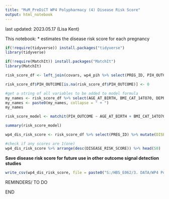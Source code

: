 ---
title: "MuM_PreDiCT WP4 Polypharmacy (4) Disease Risk Score"
output: html_notebook
---

last updated: 2023.05.17 (Lisa Kent)

This notebook:
* estimates the disease risk score for each pregnancy

```{r}
if(!require(tidyverse)) install.packages("tidyverse")
library(tidyverse)
```

```{r}
if(!require(MatchIt)) install.packages("MatchIt")
library(MatchIt)
```



```{r}
risk_score_df <- left_join(covars, wp4_pih %>% select(PREG_ID, PIH_OUTCOME), by = "PREG_ID")
```

```{r}
risk_score_df$PIH_OUTCOME[is.na(risk_score_df$PIH_OUTCOME)] <- 0
```


```{r}
#get a string of all variables to be added to model formula
my_names <- risk_score_df %>% select(AGE_AT_BIRTH, BMI_CAT_14TO70, DEPRIVATION_QUNTILE, SMOKING_STATUS, starts_with("FLAG")) %>% colnames()
my_names <- paste0(my_names, collapse = " + ")
my_names
```


```{r}
risk_score_model <- matchit(PIH_OUTCOME ~ AGE_AT_BIRTH + BMI_CAT_14TO70 + DEPRIVATION_QUNTILE + SMOKING_STATUS + FLAG_ASTHMA_4PRESC + FLAG_ECZEMA_4PRESC + FLAG_ALLERGIC_RHINO_2PRESC6MO + FLAG_HYPERTENSION_4PRESC + FLAG_THYROID_4PRESC + FLAG_IBD_4PRESC + FLAG_MIGRAINE_4PRESC + FLAG_PSORIASIS_4PRESC + FLAG_DIABETES_4PRESC + FLAG_EPILEPSY_4PRESC + FLAG_BRONCHIECTASIS + FLAG_OTHER_DERMATOLOGY_CONDITIONS + FLAG_INFLAMMATORY_BOWEL_DISEASE + FLAG_SOMATOFORM_DISORDER + FLAG_VERTEBRAL_DISORDER + FLAG_CHRONIC_BACK_PAIN + FLAG_INFERTILITY + FLAG_ENDOMETROSIS + FLAG_DIABETIC_EYE_DISEASE + FLAG_UROLITHIASIS_KIDNEY_STONES + FLAG_EHLERS_DANLOS_SYNDROME_TYPE_3 + FLAG_INFLAMMATORY_ARTHRITIS + FLAG_CHRONIC_KIDNEY_DISEASE_CKD_3_5 + FLAG_SARCOIDOSIS + FLAG_SEVERE_BLINDNESS + FLAG_GALL_STONES + FLAG_DEAFNESS + FLAG_PEPTIC_ULCER_DISEASE + FLAG_HYPERPARATHYROIDISM + FLAG_POLYCYSTIC_OVARIAN_SYNDROME + FLAG_LEIOMYOMA + FLAG_PULMONARY_EMBOLISM + FLAG_OTHER_HEADACHES + FLAG_PERIPHERAL_NEUROPATHY + FLAG_PITUITARY_TUMOUR + FLAG_OBSTRUCTIVE_SLEEP_APNOEA + FLAG_INFLAMMATORY_EYE_DISEASE + FLAG_SYSTEMIC_LUPUS_ERYTHEMATOSUS + FLAG_ALL_OTHER_CANCERS + FLAG_SPONDYLOARTHRITIS + FLAG_EATING_DISORDER + FLAG_COELIAC_DISEASE + FLAG_PRIMARY_THROMBOCYTOPAENIA + FLAG_OSTEOARTHRITIS + FLAG_PERNICIOUS_ANAEMIA + FLAG_CATARACT + FLAG_IDIOPATHIC_INTRACRANIAL_HYPERTENSION + FLAG_CONGENITAL_HEART_DISEASE + FLAG_MULTIPLE_SCLEROSIS + FLAG_STROKE + FLAG_BREAST_CANCER + FLAG_ISCHEMIC_HEART_DISEASE_MYOCARDIAL_INFRACTION + FLAG_HEART_FAILURE + FLAG_SOLID_ORGAN_TRANSPLANT + FLAG_VENOUS_THROMBOEMBOLISM + FLAG_ATRIAL_FIBRILLATION + FLAG_CARDIOMYOPATHY + FLAG_HAEMOPHILIA + FLAG_CHRONIC_LIVER_DISEASE + FLAG_CHRONIC_OBSTRUCTIVE_PULMONARY_DISEASE + FLAG_SCOLIOSIS + FLAG_OSTEOPOROSIS + FLAG_SPINA_BIFIDA + FLAG_ADRENAL_TUMOUR + FLAG_VALVULAR_HEART_DISEASE + FLAG_PULMONARY_FIBROSIS_INSTERTITIAL_LUNG_DISEASE + FLAG_RETINAL_DETACHMENT + FLAG_PRIMARY_SYSTEMIC_VASCULITIS + FLAG_CYSTIC_FIBROSIS + FLAG_TURNERS_SYNDROME + FLAG_ISCHEMIC_HEART_DISEASE_MYOCARDIAL_INFARCTION + FLAG_AUTOIMMUNE_SKIN_DISEASE + FLAG_HIV_AIDS + FLAG_MARFANS_SYNDROME + FLAG_SICKLE_CELL_ANAEMIA + FLAG_PULMONARY_HYPERTENSION + FLAG_COMMON_MHD_EPD + FLAG_ANXIETY + FLAG_DEPRESSION + FLAG_SMI + FLAG_ALCOHOL + FLAG_SUBSTANCE + FLAG_NEURODEV + FLAG_OTHER_MH, data = risk_score_df, distance = "glm", method = "nearest", caliper = 0.2, replace = FALSE) 
```

```{r}
summary(risk_score_model)
```


```{r}
wp4_dis_risk_score <- risk_score_df %>% select(PREG_ID) %>% mutate(DISEASE_RISK_SCORE = risk_score_model$distance)
```

```{r}
#check if any scores are 1(one)
wp4_dis_risk_score %>% arrange(desc(DISEASE_RISK_SCORE)) %>% head(50)
```

__Save disease risk score for future use in other outcome signal detection studies__
```{r}
write_csv(wp4_dis_risk_score, file = paste0("S:/HBS_E062/3. DATA/WP4 Polypharmacy/wp4_pih_dis_risk_score_", format(lubridate::now(), "%Y.%m.%d_%H.%M"),".csv"))
```




############################################################################
#######                         REMINDERS/ TO DO                     #######
############################################################################

############################################################################



######################################
#######           END          #######
######################################